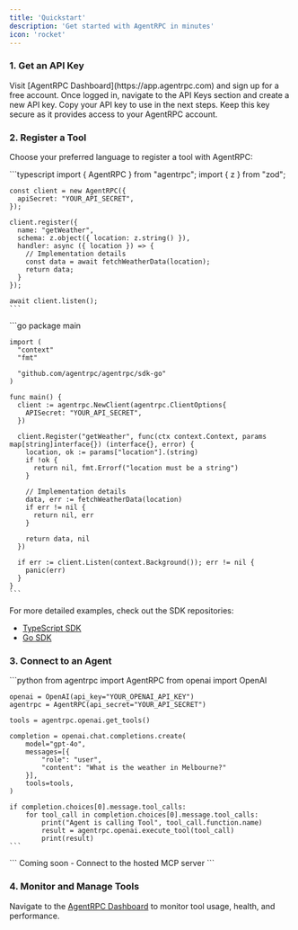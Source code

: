 ```yaml
---
title: 'Quickstart'
description: 'Get started with AgentRPC in minutes'
icon: 'rocket'
---
```


### 1. Get an API Key

<Steps>
  <Step title="Create an account">
    Visit [AgentRPC Dashboard](https://app.agentrpc.com) and sign up for a free account.
  </Step>
  <Step title="Generate an API key">
    Once logged in, navigate to the API Keys section and create a new API key.
  </Step>
  <Step title="Copy your API key">
    Copy your API key to use in the next steps. Keep this key secure as it provides access to your AgentRPC account.
  </Step>
</Steps>

### 2. Register a Tool

Choose your preferred language to register a tool with AgentRPC:

<Tabs>
  <Tab title="TypeScript">
    ```typescript
    import { AgentRPC } from "agentrpc";
    import { z } from "zod";

    const client = new AgentRPC({
      apiSecret: "YOUR_API_SECRET",
    });

    client.register({
      name: "getWeather",
      schema: z.object({ location: z.string() }),
      handler: async ({ location }) => {
        // Implementation details
        const data = await fetchWeatherData(location);
        return data;
      }
    });

    await client.listen();
    ```
  </Tab>
  <Tab title="Go">
    ```go
    package main

    import (
      "context"
      "fmt"

      "github.com/agentrpc/agentrpc/sdk-go"
    )

    func main() {
      client := agentrpc.NewClient(agentrpc.ClientOptions{
        APISecret: "YOUR_API_SECRET",
      })

      client.Register("getWeather", func(ctx context.Context, params map[string]interface{}) (interface{}, error) {
        location, ok := params["location"].(string)
        if !ok {
          return nil, fmt.Errorf("location must be a string")
        }
        
        // Implementation details
        data, err := fetchWeatherData(location)
        if err != nil {
          return nil, err
        }
        
        return data, nil
      })

      if err := client.Listen(context.Background()); err != nil {
        panic(err)
      }
    }
    ```
  </Tab>
</Tabs>

For more detailed examples, check out the SDK repositories:
- [TypeScript SDK](https://github.com/agentrpc/agentrpc/tree/main/sdk-node)
- [Go SDK](https://github.com/agentrpc/agentrpc/tree/main/sdk-go)

### 3. Connect to an Agent

<Tabs>
  <Tab title="OpenAI SDK">
    ```python
    from agentrpc import AgentRPC
    from openai import OpenAI

    openai = OpenAI(api_key="YOUR_OPENAI_API_KEY")
    agentrpc = AgentRPC(api_secret="YOUR_API_SECRET")

    tools = agentrpc.openai.get_tools()

    completion = openai.chat.completions.create(
        model="gpt-4o",
        messages=[{
            "role": "user",
            "content": "What is the weather in Melbourne?"
        }],
        tools=tools,
    )

    if completion.choices[0].message.tool_calls:
        for tool_call in completion.choices[0].message.tool_calls:
            print("Agent is calling Tool", tool_call.function.name)
            result = agentrpc.openai.execute_tool(tool_call)
            print(result)
    ```
  </Tab>
  <Tab title="MCP Server">
    ```
    Coming soon - Connect to the hosted MCP server
    ```
  </Tab>
</Tabs>

### 4. Monitor and Manage Tools

Navigate to the [AgentRPC Dashboard](https://app.agentrpc.com) to monitor tool usage, health, and performance.
